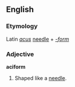 ==English==
===Etymology===
Latin ''[[acus]]'' [[needle]] + ''[[-form]]''

===Adjective===
'''aciform'''
# Shaped like a [[needle]].